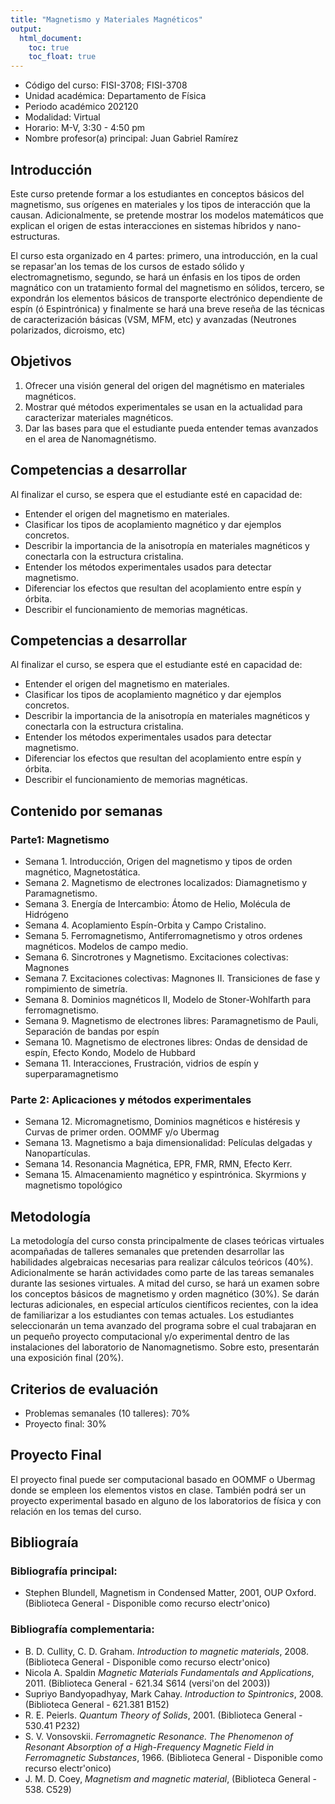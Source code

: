 ```yaml
---
title: "Magnetismo y Materiales Magnéticos"
output:
  html_document:
    toc: true
    toc_float: true
---
```




- Código del curso: FISI-3708; FISI-3708
- Unidad académica: Departamento de Física
- Periodo académico 202120
- Modalidad: Virtual
- Horario: M-V, 3:30 - 4:50 pm
- Nombre profesor(a) principal: Juan Gabriel Ramírez

## Introducción

Este curso pretende formar a los estudiantes en conceptos básicos del magnetismo, sus orígenes en materiales y los tipos de interacción que la causan. Adicionalmente, se pretende mostrar los modelos matemáticos que explican el origen de estas interacciones en sistemas híbridos y nano-estructuras. 

El curso esta organizado en 4 partes: primero, una introducción, en la cual se repasar\'an los temas de los cursos de estado sólido y electromagnetismo, segundo, se hará un énfasis en los tipos de orden magnático con un tratamiento formal del magnetismo en sólidos, tercero, se expondrán los elementos básicos de transporte electrónico dependiente de espín (ó Espintrónica) y finalmente se hará una breve reseña de las  técnicas de caracterización básicas (VSM, MFM, etc) y avanzadas (Neutrones polarizados, dicroismo, etc)

## Objetivos

1. Ofrecer una visión general del origen del magnétismo en materiales magnéticos.
2. Mostrar qué métodos experimentales se usan en la actualidad para caracterizar materiales magnéticos.
3. Dar las bases para que el estudiante pueda entender temas avanzados en el area de Nanomagnétismo.

## Competencias a desarrollar

Al finalizar el curso, se espera que el estudiante esté en capacidad de:

- Entender el origen del magnetismo en materiales.
- Clasificar los tipos de acoplamiento magnético y dar ejemplos concretos.
- Describir la importancia de la anisotropía en materiales magnéticos y conectarla con la estructura cristalina.
- Entender los métodos experimentales usados para detectar magnetismo.
- Diferenciar los efectos que resultan del acoplamiento entre espín y órbita.
- Describir el funcionamiento de memorias magnéticas.

## Competencias a desarrollar

Al finalizar el curso, se espera que el estudiante esté en capacidad de:

- Entender el origen del magnetismo en materiales.
- Clasificar los tipos de acoplamiento magnético y dar ejemplos concretos.
- Describir la importancia de la anisotropía en materiales magnéticos y conectarla con la estructura cristalina.
- Entender los métodos experimentales usados para detectar magnetismo.
- Diferenciar los efectos que resultan del acoplamiento entre espín y órbita.
- Describir el funcionamiento de memorias magnéticas.


## Contenido por semanas

### Parte1: Magnetismo

- Semana 1. Introducción, Origen del magnetismo y tipos de orden magnético, Magnetostática. 
- Semana 2. Magnetismo de electrones localizados: Diamagnetismo y Paramagnetismo. 
- Semana 3. Energía de Intercambio: Átomo de Helio, Molécula de Hidrógeno 
- Semana 4. Acoplamiento Espín-Orbita y Campo Cristalino.
- Semana 5. Ferromagnetismo, Antiferromagnetismo y otros ordenes magnéticos. Modelos de campo medio.
- Semana 6. Sincrotrones y Magnetismo. Excitaciones colectivas: Magnones
- Semana 7. Excitaciones colectivas: Magnones II. Transiciones de fase y rompimiento de simetría. 
- Semana 8. Dominios magnéticos II, Modelo de Stoner-Wohlfarth para ferromagnetismo.
- Semana 9. Magnetismo de electrones libres: Paramagnetismo de Pauli, Separación de bandas por espín
- Semana 10. Magnetismo de electrones libres: Ondas de densidad de espín, Efecto Kondo, Modelo de Hubbard 
- Semana 11. Interacciones, Frustración, vidrios de espín y superparamagnetismo


### Parte 2: Aplicaciones y métodos experimentales

- Semana 12. Micromagnetismo, Dominios magnéticos e histéresis y Curvas de primer orden. OOMMF y/o Ubermag 
- Semana 13. Magnetismo a baja dimensionalidad: Películas delgadas y Nanopartículas. 
- Semana 14.  Resonancia Magnética, EPR, FMR, RMN, Efecto Kerr. 
- Semana 15. Almacenamiento magnético y espintrónica. Skyrmions y magnetismo topológico


## Metodología

La metodología del curso consta principalmente de clases teóricas virtuales acompañadas de talleres semanales que pretenden desarrollar las habilidades algebraicas necesarias para realizar cálculos teóricos (40\%). Adicionalmente se harán actividades como parte de las tareas semanales durante las sesiones virtuales. A mitad del curso, se hará un examen sobre los conceptos básicos de magnetismo y orden magnético (30\%). Se darán lecturas adicionales, en especial artículos científicos recientes, con la idea de familiarizar a los estudiantes con temas actuales. Los estudiantes seleccionarán un tema avanzado del programa sobre el cual trabajaran en un pequeño proyecto computacional y/o experimental dentro de las instalaciones del laboratorio de Nanomagnetismo. Sobre esto, presentarán una exposición final (20\%).


## Criterios de evaluación

- Problemas semanales (10 talleres): 70\%
- Proyecto final: 30\%

## Proyecto Final

El proyecto final puede ser computacional basado en OOMMF o Ubermag donde se empleen los elementos vistos en clase. También podrá ser un proyecto experimental basado en alguno de los laboratorios de física y con relación en los temas del curso.


## Bibliograía



### Bibliografía principal:

- Stephen Blundell, Magnetism in Condensed Matter, 2001, OUP Oxford. (Biblioteca General - Disponible como recurso electr\'onico)

### Bibliografía complementaria:

- B. D. Cullity, C. D. Graham. *Introduction to magnetic materials*, 2008. (Biblioteca General - Disponible como recurso electr\'onico)  
- Nicola A. Spaldin *Magnetic Materials Fundamentals and Applications*, 2011. (Biblioteca General - 621.34 S614 (versi\'on del 2003))
- Supriyo Bandyopadhyay, Mark Cahay. *Introduction to Spintronics*, 2008. (Biblioteca General - 621.381 B152)
- R. E. Peierls. *Quantum Theory of Solids*, 2001. (Biblioteca General - 530.41 P232) 
- S. V. Vonsovskii. *Ferromagnetic Resonance. The Phenomenon of Resonant Absorption of a High-Frequency Magnetic Field in Ferromagnetic Substances*, 1966. (Biblioteca General - Disponible como recurso electr\'onico) 
- J. M. D. Coey, *Magnetism and magnetic material*, (Biblioteca General - 538. C529) 

